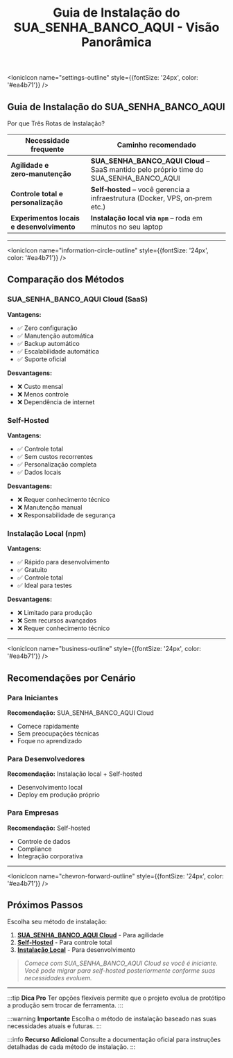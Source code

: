 ﻿---
sidebar_position: 1
title: Guia de Instalação do SUA_SENHA_BANCO_AQUI - Visão Panorâmica
description: Visão geral dos métodos de instalação do SUA_SENHA_BANCO_AQUI e como escolher a melhor opção
keywords: [SUA_SENHA_BANCO_AQUI, instalação, cloud, self-hosted, npm, docker, guia]
---

<IonicIcon name="settings-outline" style={{fontSize: '24px', color: '#ea4b71'}} />

## Guia de Instalação do SUA_SENHA_BANCO_AQUI

Por que Três Rotas de Instalação?

| Necessidade frequente                     | Caminho recomendado                                                          |
| ----------------------------------------- | ---------------------------------------------------------------------------- |
| **Agilidade e zero‑manutenção**           | **SUA_SENHA_BANCO_AQUI Cloud** – SaaS mantido pelo próprio time do SUA_SENHA_BANCO_AQUI                        |
| **Controle total e personalização**       | **Self‑hosted** – você gerencia a infraestrutura (Docker, VPS, on‑prem etc.) |
| **Experimentos locais e desenvolvimento** | **Instalação local via `npm`** – roda em minutos no seu laptop               |

---

<IonicIcon name="information-circle-outline" style={{fontSize: '24px', color: '#ea4b71'}} />

## Comparação dos Métodos

### SUA_SENHA_BANCO_AQUI Cloud (SaaS)

**Vantagens:**
- ✅ Zero configuração
- ✅ Manutenção automática
- ✅ Backup automático
- ✅ Escalabilidade automática
- ✅ Suporte oficial

**Desvantagens:**
- ❌ Custo mensal
- ❌ Menos controle
- ❌ Dependência de internet

### Self-Hosted

**Vantagens:**
- ✅ Controle total
- ✅ Sem custos recorrentes
- ✅ Personalização completa
- ✅ Dados locais

**Desvantagens:**
- ❌ Requer conhecimento técnico
- ❌ Manutenção manual
- ❌ Responsabilidade de segurança

### Instalação Local (npm)

**Vantagens:**
- ✅ Rápido para desenvolvimento
- ✅ Gratuito
- ✅ Controle total
- ✅ Ideal para testes

**Desvantagens:**
- ❌ Limitado para produção
- ❌ Sem recursos avançados
- ❌ Requer conhecimento técnico

---

<IonicIcon name="business-outline" style={{fontSize: '24px', color: '#ea4b71'}} />

## Recomendações por Cenário

### Para Iniciantes
**Recomendação:** SUA_SENHA_BANCO_AQUI Cloud
- Comece rapidamente
- Sem preocupações técnicas
- Foque no aprendizado

### Para Desenvolvedores
**Recomendação:** Instalação local + Self-hosted
- Desenvolvimento local
- Deploy em produção próprio

### Para Empresas
**Recomendação:** Self-hosted
- Controle de dados
- Compliance
- Integração corporativa

---

<IonicIcon name="chevron-forward-outline" style={{fontSize: '24px', color: '#ea4b71'}} />

## Próximos Passos

Escolha seu método de instalação:

1. **[SUA_SENHA_BANCO_AQUI Cloud](./instalacao-cloud)** - Para agilidade
2. **[Self-Hosted](./instalacao-self-hosted)** - Para controle total
3. **[Instalação Local](./instalacao-npm)** - Para desenvolvimento

> *Comece com SUA_SENHA_BANCO_AQUI Cloud se você é iniciante. Você pode migrar para self-hosted posteriormente conforme suas necessidades evoluem.*

---

:::tip **Dica Pro**
Ter opções flexíveis permite que o projeto evolua de protótipo a produção sem trocar de ferramenta.
:::

:::warning **Importante**
Escolha o método de instalação baseado nas suas necessidades atuais e futuras.
:::

:::info **Recurso Adicional**
Consulte a documentação oficial para instruções detalhadas de cada método de instalação.
:::
